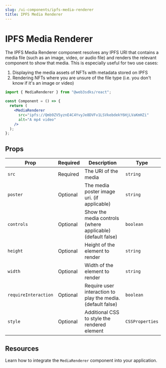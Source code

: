 ```yaml
---
slug: /ui-components/ipfs-media-renderer
title: IPFS Media Renderer
---
```



# IPFS Media Renderer

The IPFS Media Renderer component resolves any IPFS URI that contains a media file (such as an image, video, or audio file)
and renders the relevant component to show that media. This is especially useful for two use cases:

1. Displaying the media assets of NFTs with metadata stored on IPFS
2. Rendering NFTs where you are unsure of the file type (i.e. you don't know if it's an image or video)

```jsx
import { MediaRenderer } from "@web3sdks/react";

const Component = () => {
  return (
    <MediaRenderer
      src="ipfs://Qmb9ZV5yznE4C4YvyJe8DVFv1LSVkebdekY6HjLVaKmHZi"
      alt="A mp4 video"
    />
  );
};
```

## Props

| Prop                 | Required | Description                                                 | Type            |
| -------------------- | -------- | ----------------------------------------------------------- | --------------- |
| `src`                | Required | The URI of the media                                        | `string`        |
| `poster`             | Optional | The media poster image uri. (if applicable)                 | `string`        |
| `controls`           | Optional | Show the media controls (where applicable) (default false)  | `boolean`       |
| `height`             | Optional | Height of the element to render                             | `string`        |
| `width`              | Optional | Width of the element to render                              | `string`        |
| `requireInteraction` | Optional | Require user interaction to play the media. (default false) | `boolean`       |
| `style`              | Optional | Additional CSS to style the rendered element                | `CSSProperties` |

## Resources

Learn how to integrate the `MediaRenderer` component into your application.

<div className="row" style={{ marginBottom: 24 }}>
  <div className="col col--12" style={{ padding: 8 }}>
    <QuickstartCard
      name="Guide: Render IPFS Files In A React App"
      link="https://blog.web3sdks.com/guides/how-to-render-ipfs-media-in-a-react-app/"
      image="/assets/icons/education.png"
    />
  </div>
</div>
